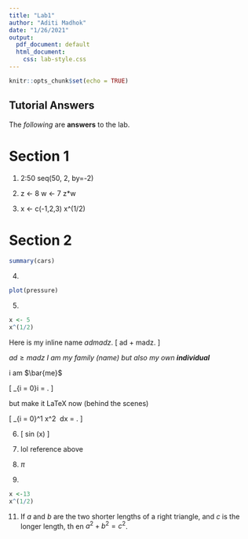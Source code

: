 ```yaml
---
title: "Lab1"
author: "Aditi Madhok"
date: "1/26/2021"
output:
  pdf_document: default
  html_document:
    css: lab-style.css
---
```


```r
knitr::opts_chunk$set(echo = TRUE)
```

## Tutorial Answers 

The *following* are **answers** to the lab.

# Section 1 

@. 
2:50
seq(50, 2, by=-2)

@.
z <- 8 
w <- 7 
z*w

@.
x <- c(-1,2,3)
x^(1/2)

# Section 2 

```r
summary(cars)
```


4. 
```r
plot(pressure)
```

5.
```r
x <- 5
x^(1/2)
```


Here is my inline name $admadz$.
\[
ad + madz.
\]

$ad \geq madz$
*I am my family (name) but also my own **individual***

i am
$\bar{me}$

\[
\sum_{i = 0}^\infty \rho^i = \frac{1}{1 - \rho}.
\]

but make it LaTeX now (behind the scenes)

\[
\int_{i = 0}^1 x^2 \ dx = \frac{1}{3}.
\]

6. 
\[
sin (x)
\]

7. lol reference above 

8. $\pi$

9. 
```r
x <-13
x^(1/2)
```

11.
:::: {.theorem}
If $a$ and $b$ are the two shorter lengths of a right triangle, and $c$ is the longer length, th
en $a^2 + b^2 = c^2$.
::::
